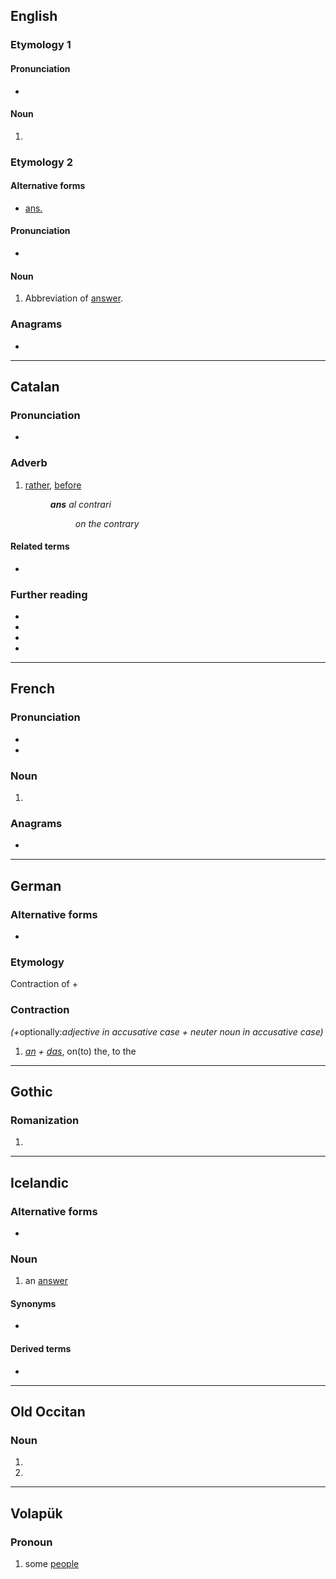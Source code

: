 {{also|ANS|äns|åns|ans.|-áns}}
==English==

===Etymology 1===

====Pronunciation====
* {{a|GA}} {{IPA|en|/ˈænz/}}

====Noun====
{{head|en|noun form}}

# {{plural of|en|an}}

===Etymology 2===

====Alternative forms====
* [[ans.]]

====Pronunciation====
* {{a|GA}} {{IPA|en|/ˈæns/}}

====Noun====
{{head|en|noun}}

# Abbreviation of [[answer#English|answer]].

===Anagrams===
* {{anagrams|en|a=ans|-san|NAS|NAs|NSA|SAN|SAn|SNA|San|san}}

----

==Catalan==

===Pronunciation===
* {{ca-IPA}}

===Adverb===
{{ca-adv}}

# {{lb|ca|formal}} [[rather]], [[before]]
#: '''''ans''' al contrari''
#:: ''on the contrary''

====Related terms====
* {{l|ca|abans}}

===Further reading===
* {{R:IEC2}}
* {{R:GDLC}}
* {{R:DNV}}
* {{R:DCVB}}

----

==French==

===Pronunciation===
* {{fr-IPA}}
* {{audio|fr|LL-Q150 (fra)-0x010C-ans.wav|Audio}}

===Noun===
{{head|fr|noun plural form|g=m-p}}

# {{inflection of|fr|an||p}}

===Anagrams===
* {{l|fr|san}}

----

==German==

===Alternative forms===
* {{alter|de|an's}}

===Etymology===
Contraction of {{m|de|an}} + {{m|de|das}}

===Contraction===
{{head|de|contraction}} ''(+ ''optionally:'' adjective in accusative case + neuter noun in accusative case)''

# ''[[an#German|an]] + [[das#German|das]]'', on(to) the, to the

----

==Gothic==

===Romanization===
{{got-rom}}

# {{romanization of|got|𐌰𐌽𐍃}}

----

==Icelandic==

===Alternative forms===
* {{qualifier|obsolete}} {{l|is|anz}}

===Noun===
{{is-noun|f}}

# {{lb|is|rare}} an [[answer]]

====Synonyms====
* {{sense|an answer}} {{l|is|svar|g=n}}

====Derived terms====
* {{l|is|ansa}}

----

==Old Occitan==

===Noun===
{{head|pro|noun form|g=m-p}}

# {{inflection of|pro|an||nom|p}}
# {{inflection of|pro|an||obl|s}}

----

==Volapük==

===Pronoun===
{{head|vo|pronoun}}

# some [[people]]